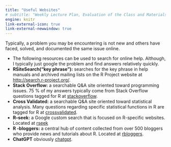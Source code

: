 ```yaml
---
title: "Useful Websites"
# subtitle: "Weekly Lecture Plan, Evaluation of the Class and Materials"
engine: knitr
link-external-icon: true
link-external-newwindow: true
---
```


Typically, a problem you may be encountering is not new and others have faced,
solved, and documented the same issue online.

* The following resources can be used to search for online help. Although, I typically just google the problem and find answers relatively quickly.
* **RSiteSearch("key phrase"):** searches for the key phrase in help manuals and archived mailing lists on the R Project website at [http://search.r-project.org/](http://search.r-project.org/).
* **Stack Overflow:** a searchable Q&A site oriented toward programming issues. 75 % of my answers typically come from Stack Overflow questions tagged for R at [stackoverflow](http://stackoverflow.com/questions/tagged/r).
* **Cross Validated:** a searchable Q&A site oriented toward statistical analysis. Many questions regarding specific statistical functions in R are tagged for R at [crossvalidated](http://stats.stackexchange.com/questions/tagged/r).
* **R--seek:** a Google custom search that is focused on R-specific websites. Located at [rseek](http://rseek.org/)
* **R -bloggers:** a central hub of content collected from over 500 bloggers who provide news and tutorials about R. Located at [rbloggers](http://www.r-bloggers.com/).
* **ChatGPT** obviously [chatgpt](https://chatgpt.com/).